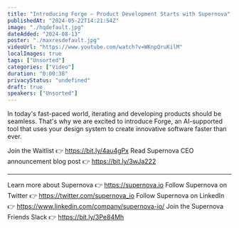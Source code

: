 ```yaml
---
title: "Introducing Forge — Product Development Starts with Supernova"
publishedAt: "2024-05-22T14:21:54Z"
image: "./hqdefault.jpg"
dateAdded: "2024-08-13"
poster: "./maxresdefault.jpg"
videoUrl: "https://www.youtube.com/watch?v=WKnpQruKilM"
localImages: true
tags: ["Unsorted"]
categories: ["Video"]
duration: "0:00:38"
privacyStatus: "undefined"
draft: true
speakers: ["Unsorted"]
---
```

In today's fast-paced world, iterating and developing products should be seamless. That's why we are excited to introduce Forge, an AI-supported tool that uses your design system to create innovative software faster than ever. 

Join the Waitlist 👉  https://bit.ly/4au4gPx 
Read Supernova CEO announcement blog post 👉  https://bit.ly/3wJa222

----------
Learn more about Supernova 👉 https://supernova.io
Follow Supernova on Twitter 👉  https://twitter.com/supernova_io
Follow Supernova on LinkedIn 👉 https://www.linkedin.com/company/supernova-io/
Join the Supernova Friends Slack 👉 https://bit.ly/3Pe84Mh
